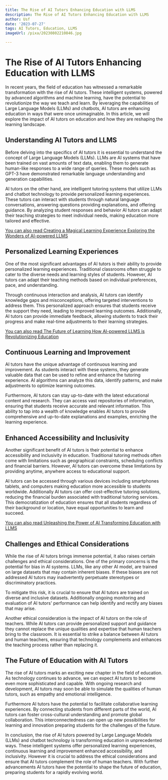 ```yaml
---
title: The Rise of AI Tutors Enhancing Education with LLMS
description: The Rise of AI Tutors Enhancing Education with LLMS
author: Usf
date: '2023-07-27'
tags: AI Tutors, Education, LLMS
imageUrl: /pixa/20230802210846.jpg

---
```

# The Rise of AI Tutors  Enhancing Education with LLMS

In recent years, the field of  education has witnessed a remarkable transformation with the rise  of  AI tutors. These intelligent systems, powered by advanced algorithms and machine learning, have the  potential to revolutionize the way we  teach and learn. By  leveraging the capabilities of Large Language Models (LLMs) and chatbots,  AI tutors are enhancing education in ways  that were once unimaginable. In this article, we will explore the impact of AI tutors on education and how they are reshaping the learning landscape.

##  Understanding  AI Tutors and LLMS

Before delving into the specifics of AI tutors it is essential to understand  the concept of Large Language Models (LLMs).  LLMs are  AI systems that have been trained on vast amounts of text data, enabling  them to generate  human-like responses to a wide range of queries. These models such as GPT-3 have demonstrated remarkable language understanding and generation capabilities.

AI tutors on  the other hand, are intelligent tutoring systems that utilize LLMs and chatbot technology  to provide personalized learning experiences.  These tutors can interact with students through natural language conversations, answering questions providing explanations, and offering guidance. By  analyzing student responses and  behavior AI  tutors can adapt their teaching strategies to meet individual needs, making education more  tailored and effective.

[You can also read Creating a  Magical Learning Experience Exploring the Wonders of AI-powered LLMS](Creating%20a%20Magical%20Learning%20Experience%20Exploring%20the%20Wonders%20of%20AI-powered%20LLMS)


## Personalized Learning Experiences

One of the  most significant advantages of AI  tutors is their ability to provide personalized learning experiences.  Traditional classrooms often struggle to cater to the diverse needs and  learning styles of students. However, AI tutors can adapt their teaching methods based on individual preferences, pace, and understanding.

Through continuous interaction and analysis, AI tutors can  identify knowledge gaps and misconceptions, offering targeted interventions to address them. This personalized approach ensures that students receive the support  they need, leading to improved learning outcomes. Additionally, AI tutors can provide immediate feedback, allowing students to track their progress and make real-time adjustments to their learning strategies.

[You can also read  The Future of Learning How AI-powered LLMS is Revolutionizing Education](The%20Future%20of%20Learning%20How%20AI-powered%20LLMS%20is%20Revolutionizing%20Education)


## Continuous Learning and Improvement

AI tutors have  the unique  advantage of continuous  learning and improvement. As students interact with these systems, they generate valuable  data that can be used to refine and enhance  the tutoring experience. AI  algorithms can analyze this data, identify  patterns, and make adjustments to optimize learning outcomes.

Furthermore, AI  tutors can stay up-to-date with the latest  educational content and research.  They  can access vast repositories  of information, ensuring  that students  receive accurate and relevant information. This ability to tap into a wealth of knowledge enables AI tutors  to provide comprehensive and up-to-date explanations and  examples, enriching the learning experience.

## Enhanced Accessibility and Inclusivity

Another significant benefit of AI tutors is their potential to enhance accessibility and inclusivity in education. Traditional tutoring methods  often come with limitations such as geographical constraints, scheduling conflicts  and financial barriers. However, AI tutors can overcome these limitations by providing anytime, anywhere  access to educational support.

AI tutors can be accessed through various devices including smartphones tablets, and computers making  education more accessible to students worldwide. Additionally AI tutors can offer cost-effective tutoring solutions, reducing the financial burden associated with traditional tutoring services. This democratization of education ensures  that all students regardless of their  background or location, have equal opportunities to learn and succeed.

[You can also read Unleashing the Power  of AI Transforming Education with LLMS](Unleashing%20the%20Power%20of%20AI%20Transforming%20Education%20with%20LLMS)


##  Challenges  and Ethical Considerations

While the rise of AI tutors brings immense potential, it also raises certain challenges and ethical considerations. One of the primary concerns is the potential for  bias in AI systems. LLMs, like any other AI model, are trained  on  large datasets that may contain inherent biases. If these biases are not addressed AI tutors may inadvertently perpetuate stereotypes or discriminatory practices.

To mitigate this risk, it is crucial to  ensure that AI  tutors are  trained on  diverse and inclusive datasets. Additionally ongoing monitoring and  evaluation of AI tutors'  performance can help identify and rectify any biases that may arise.

Another ethical consideration  is the impact  of AI tutors on the role of teachers. While  AI tutors can provide personalized support and guidance  they cannot  replace the unique qualities and  expertise  that human teachers bring to the classroom. It is essential to strike a balance between AI tutors and human teachers, ensuring that technology complements and enhances the  teaching process rather than replacing it.

## The  Future of Education with AI Tutors

The rise of AI tutors marks an exciting new chapter in the field of education. As technology continues to advance, we can expect AI tutors to become even more sophisticated and capable.  With ongoing research and development,  AI tutors may soon be able to simulate the qualities of human tutors, such as  empathy and emotional intelligence.

Furthermore AI tutors have the potential to facilitate collaborative learning experiences. By connecting students from  different parts of the world,  AI  tutors  can foster cross-cultural understanding and promote global  collaboration. This interconnectedness  can open  up new possibilities for learning and innovation preparing students for the challenges of the future.

In conclusion, the rise of AI tutors powered by Large Language Models (LLMs) and chatbot technology is transforming  education in unprecedented ways. These intelligent systems offer personalized learning  experiences, continuous  learning and improvement enhanced  accessibility, and inclusivity. However it is crucial to address the ethical considerations and ensure that AI tutors complement  the role of human teachers. With further advancements AI  tutors have the potential to shape the future of education, preparing students for  a rapidly evolving world.